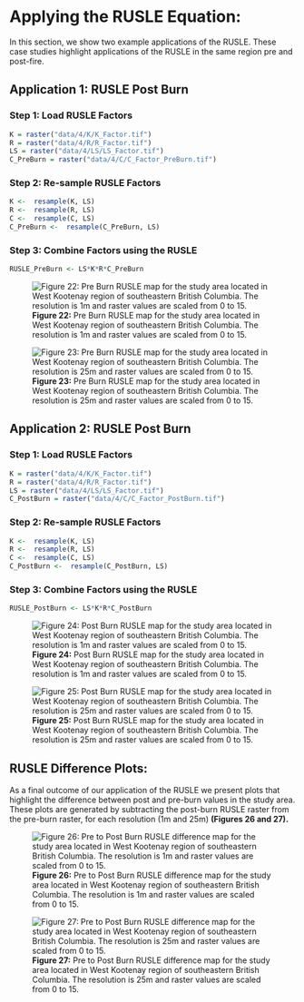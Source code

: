 # Applying the RUSLE Equation: {#sec-applying-the-rusle-equation .unnumbered}

In this section, we show two example applications of the RUSLE. These case studies highlight applications of the RUSLE in the same region pre and post-fire.

## Application 1: RUSLE Post Burn {#sec-application-1-rusle-post-burn .unnumbered}

### Step 1: Load RUSLE Factors {#sec-step-1-load-rusle-factors .unnumbered}

``` r
K = raster("data/4/K/K_Factor.tif")
R = raster("data/4/R/R_Factor.tif")
LS = raster("data/4/LS/LS_Factor.tif")
C_PreBurn = raster("data/4/C/C_Factor_PreBurn.tif")
```

### Step 2: Re-sample RUSLE Factors {#sec-step-3-re-sample-rusle-factors .unnumbered}

``` r
K <-  resample(K, LS)
R <-  resample(R, LS)
C <-  resample(C, LS)
C_PreBurn <-  resample(C_PreBurn, LS)
```

### Step 3: Combine Factors using the RUSLE {#sec-step-4-combine-factors-using-the-rusle .unnumbered}

``` r
RUSLE_PreBurn <- LS*K*R*C_PreBurn
```

![**Figure 22:** Pre Burn RUSLE map for the study area located in West Kootenay region of southeastern British Columbia. The resolution is 1m and raster values are scaled from 0 to 15.](img/rusle_1m_prefire_scaled.png)

![**Figure 23:** Pre Burn RUSLE map for the study area located in West Kootenay region of southeastern British Columbia. The resolution is 25m and raster values are scaled from 0 to 15.](img/rusle_25m_prefire_scaled.png)

## Application 2: RUSLE Post Burn {#sec-application-2-rusle-post-burn .unnumbered}

### Step 1: Load RUSLE Factors {#sec-step-1-load-rusle-factors_post .unnumbered}

``` r
K = raster("data/4/K/K_Factor.tif")
R = raster("data/4/R/R_Factor.tif")
LS = raster("data/4/LS/LS_Factor.tif")
C_PostBurn = raster("data/4/C/C_Factor_PostBurn.tif")
```

### Step 2: Re-sample RUSLE Factors {#sec-step-3-resample-rusle-factors .unnumbered}

``` r
K <-  resample(K, LS)
R <-  resample(R, LS)
C <-  resample(C, LS)
C_PostBurn <-  resample(C_PostBurn, LS)
```

### Step 3: Combine Factors using the RUSLE {#sec-step-4-combine-factors-using-the-rusle-post .unnumbered}

``` r
RUSLE_PostBurn <- LS*K*R*C_PostBurn
```

![**Figure 24:** Post Burn RUSLE map for the study area located in West Kootenay region of southeastern British Columbia. The resolution is 1m and raster values are scaled from 0 to 15.](img/rusle_1m_postfire_scaled.png)

![**Figure 25:** Post Burn RUSLE map for the study area located in West Kootenay region of southeastern British Columbia. The resolution is 25m and raster values are scaled from 0 to 15.](img/rusle_25m_postfire_scaled.png)

## RUSLE Difference Plots:  {.unnumbered}

As a final outcome of our application of the RUSLE we present plots that highlight the difference between post and pre-burn values in the study area. These plots are generated by subtracting the post-burn RUSLE raster from the pre-burn raster, for each resolution (1m and 25m) **(Figures 26 and 27).**

![**Figure 26:** Pre to Post Burn RUSLE difference map for the study area located in West Kootenay region of southeastern British Columbia. The resolution is 1m and raster values are scaled from 0 to 15.](img/subtraction_rusle_1m_scaled.png)

![**Figure 27:** Pre to Post Burn RUSLE difference map for the study area located in West Kootenay region of southeastern British Columbia. The resolution is 25m and raster values are scaled from 0 to 15.](img/subtraction_rusle_25m_scaled.png)
